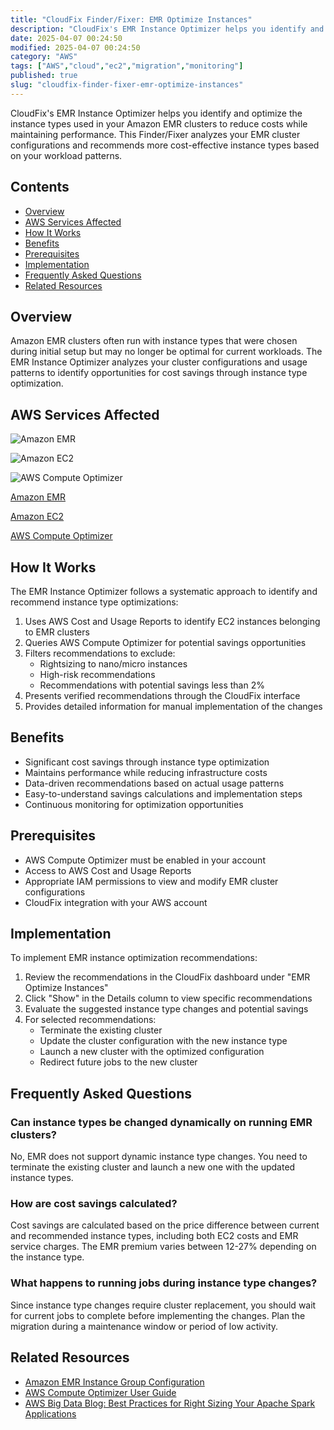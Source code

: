 ```yaml
---
title: "CloudFix Finder/Fixer: EMR Optimize Instances"
description: "CloudFix's EMR Instance Optimizer helps you identify and optimize the instance types used in your Amazon EMR clusters to reduce costs while maintaining performa..."
date: 2025-04-07 00:24:50
modified: 2025-04-07 00:24:50
category: "AWS"
tags: ["AWS","cloud","ec2","migration","monitoring"]
published: true
slug: "cloudfix-finder-fixer-emr-optimize-instances"
---
```


CloudFix's EMR Instance Optimizer helps you identify and optimize the instance types used in your Amazon EMR clusters to reduce costs while maintaining performance. This Finder/Fixer analyzes your EMR cluster configurations and recommends more cost-effective instance types based on your workload patterns.

## Contents

-   [Overview](#overview)
-   [AWS Services Affected](#aws-services-affected)
-   [How It Works](#how-it-works)
-   [Benefits](#benefits)
-   [Prerequisites](#prerequisites)
-   [Implementation](#implementation)
-   [Frequently Asked Questions](#faq)
-   [Related Resources](#related-resources)

## Overview

Amazon EMR clusters often run with instance types that were chosen during initial setup but may no longer be optimal for current workloads. The EMR Instance Optimizer analyzes your cluster configurations and usage patterns to identify opportunities for cost savings through instance type optimization.

## AWS Services Affected

![Amazon EMR](/media/uploads/EMR.svg)

![Amazon EC2](/media/uploads/EC2.svg)

![AWS Compute Optimizer](/media/uploads/ComputeOptimizer.svg)

[Amazon EMR](https://aws.amazon.com/emr/)

[Amazon EC2](https://aws.amazon.com/ec2/)

[AWS Compute Optimizer](https://aws.amazon.com/compute-optimizer/)

## How It Works

The EMR Instance Optimizer follows a systematic approach to identify and recommend instance type optimizations:

1.  Uses AWS Cost and Usage Reports to identify EC2 instances belonging to EMR clusters
2.  Queries AWS Compute Optimizer for potential savings opportunities
3.  Filters recommendations to exclude:
    -   Rightsizing to nano/micro instances
    -   High-risk recommendations
    -   Recommendations with potential savings less than 2%
4.  Presents verified recommendations through the CloudFix interface
5.  Provides detailed information for manual implementation of the changes

## Benefits

-   Significant cost savings through instance type optimization
-   Maintains performance while reducing infrastructure costs
-   Data-driven recommendations based on actual usage patterns
-   Easy-to-understand savings calculations and implementation steps
-   Continuous monitoring for optimization opportunities

## Prerequisites

-   AWS Compute Optimizer must be enabled in your account
-   Access to AWS Cost and Usage Reports
-   Appropriate IAM permissions to view and modify EMR cluster configurations
-   CloudFix integration with your AWS account

## Implementation

To implement EMR instance optimization recommendations:

1.  Review the recommendations in the CloudFix dashboard under "EMR Optimize Instances"
2.  Click "Show" in the Details column to view specific recommendations
3.  Evaluate the suggested instance type changes and potential savings
4.  For selected recommendations:
    -   Terminate the existing cluster
    -   Update the cluster configuration with the new instance type
    -   Launch a new cluster with the optimized configuration
    -   Redirect future jobs to the new cluster

## Frequently Asked Questions

### Can instance types be changed dynamically on running EMR clusters?

No, EMR does not support dynamic instance type changes. You need to terminate the existing cluster and launch a new one with the updated instance types.

### How are cost savings calculated?

Cost savings are calculated based on the price difference between current and recommended instance types, including both EC2 costs and EMR service charges. The EMR premium varies between 12-27% depending on the instance type.

### What happens to running jobs during instance type changes?

Since instance type changes require cluster replacement, you should wait for current jobs to complete before implementing the changes. Plan the migration during a maintenance window or period of low activity.

## Related Resources

-   [Amazon EMR Instance Group Configuration](https://docs.aws.amazon.com/emr/latest/ManagementGuide/emr-instance-group-configuration.html)
-   [AWS Compute Optimizer User Guide](https://docs.aws.amazon.com/compute-optimizer/latest/ug/what-is-compute-optimizer.html)
-   [AWS Big Data Blog: Best Practices for Right Sizing Your Apache Spark Applications](https://aws.amazon.com/blogs/big-data/best-practices-for-right-sizing-your-apache-spark-applications/)
